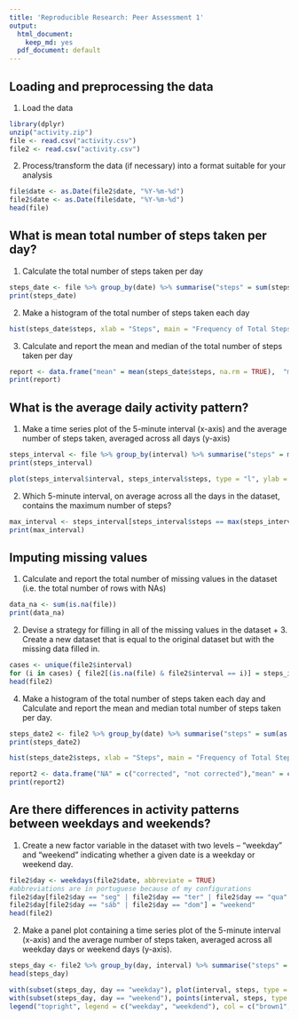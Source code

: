 ```yaml
---
title: 'Reproducible Research: Peer Assessment 1'
output:
  html_document:
    keep_md: yes
  pdf_document: default
---
```



## Loading and preprocessing the data

1. Load the data

```r
library(dplyr)
unzip("activity.zip")
file <- read.csv("activity.csv")
file2 <- read.csv("activity.csv")
```

2. Process/transform the data (if necessary) into a format suitable for your analysis

```r
file$date <- as.Date(file2$date, "%Y-%m-%d")
file2$date <- as.Date(file$date, "%Y-%m-%d")
head(file)
```


## What is mean total number of steps taken per day?

1. Calculate the total number of steps taken per day

```r
steps_date <- file %>% group_by(date) %>% summarise("steps" = sum(steps, na.rm = TRUE))
print(steps_date)
```


2. Make a histogram of the total number of steps taken each day

```r
hist(steps_date$steps, xlab = "Steps", main = "Frequency of Total Steps per Day", col = "rosybrown1")
```

3. Calculate and report the mean and median of the total number of steps taken per day

```r
report <- data.frame("mean" = mean(steps_date$steps, na.rm = TRUE),  "median" = median(steps_date$steps, na.rm = TRUE))
print(report)
```


## What is the average daily activity pattern?

1. Make a time series plot of the 5-minute interval (x-axis) and the average number of steps taken, averaged across all days (y-axis)

```r
steps_interval <- file %>% group_by(interval) %>% summarise("steps" = mean(steps, na.rm = TRUE))
print(steps_interval)
```

```r
plot(steps_interval$interval, steps_interval$steps, type = "l", ylab = "Steps", xlab = "Interval", main = "Avarage Steps per Interval", col = "rosybrown", lwd = 2)
```

2. Which 5-minute interval, on average across all the days in the dataset, contains the maximum number of steps?

```r
max_interval <- steps_interval[steps_interval$steps == max(steps_interval$steps),]
print(max_interval)
```


## Imputing missing values

1. Calculate and report the total number of missing values in the dataset (i.e. the total number of rows with NAs)

```r
data_na <- sum(is.na(file))
print(data_na)
```

2. Devise a strategy for filling in all of the missing values in the dataset + 3. Create a new dataset that is equal to the original dataset but with the missing data filled in.

```r
cases <- unique(file2$interval)
for (i in cases) { file2[(is.na(file) & file2$interval == i)] = steps_interval[(steps_interval$interval == i),2]}
head(file2)
```

4. Make a histogram of the total number of steps taken each day and Calculate and report the mean and median total number of steps taken per day.

```r
steps_date2 <- file2 %>% group_by(date) %>% summarise("steps" = sum(as.numeric(steps)))
print(steps_date2)
```


```r
hist(steps_date2$steps, xlab = "Steps", main = "Frequency of Total Steps per Day (fixed NAs)", col = "rosybrown1")
```

```r
report2 <- data.frame("NA" = c("corrected", "not corrected"),"mean" = c(mean(steps_date2$steps), mean(steps_date$steps, na.rm = TRUE)), "median" = c(median(steps_date2$steps), median(steps_date$steps, na.rm = TRUE)))
print(report2)
```


## Are there differences in activity patterns between weekdays and weekends?

1. Create a new factor variable in the dataset with two levels – “weekday” and “weekend” indicating whether a given date is a weekday or weekend day.

```r
file2$day <- weekdays(file2$date, abbreviate = TRUE)
#abbreviations are in portuguese because of my configurations
file2$day[file2$day == "seg" | file2$day == "ter" | file2$day == "qua" | file2$day == "qui" | file2$day == "sex"] = "weekday"
file2$day[file2$day == "sáb" | file2$day == "dom"] = "weekend"
head(file2)
```


2. Make a panel plot containing a time series plot of the 5-minute interval (x-axis) and the average number of steps taken, averaged across all weekday days or weekend days (y-axis).

```r
steps_day <- file2 %>% group_by(day, interval) %>% summarise("steps" = mean(as.numeric(steps)))
head(steps_day)
```

```r
with(subset(steps_day, day == "weekday"), plot(interval, steps, type = "l", col = "brown1", main = "Avarage of steps per day", xlab = "Interval", ylab = "Steps"))
with(subset(steps_day, day == "weekend"), points(interval, steps, type = "l", col = "lightblue 4"))
legend("topright", legend = c("weekday", "weekdend"), col = c("brown1","lightblue3"), lwd= 2)
```

